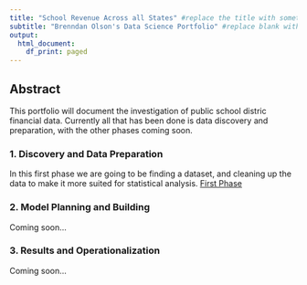 ```yaml
---
title: "School Revenue Across all States" #replace the title with something short and catchy to represent your project
subtitle: "Brenndan Olson's Data Science Portfolio" #replace blank with your name
output:
  html_document:
    df_print: paged
---
```


## Abstract

This portfolio will document the investigation of public school distric financial data. Currently all that has been done is data discovery and preparation, with the other phases coming soon.

### 1. Discovery and Data Preparation

In this first phase we are going to be finding a dataset, and cleaning up the data to make it more suited for statistical analysis.
[First Phase](https://introdsci.github.io/DataScience-bolson10/deliverable1.html)

### 2. Model Planning and Building

Coming soon...

### 3. Results and Operationalization

Coming soon...

